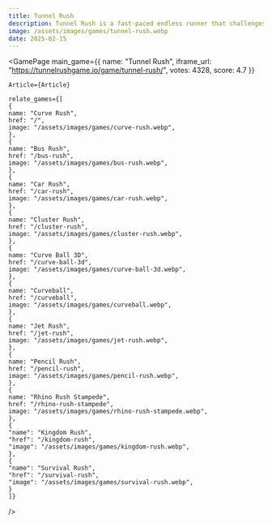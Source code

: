 ```yaml
---
title: Tunnel Rush
description: Tunnel Rush is a fast-paced endless runner that challenges your reflexes in a dynamic 3D tunnel. Dodge obstacles, master the controls, and experience a unique, ever-changing environment.
image: /assets/images/games/tunnel-rush.webp
date: 2025-02-15
---
```


  
<GamePage 
    main_game={{
    name: "Tunnel Rush",
    iframe_url: "https://tunnelrushgame.io/game/tunnel-rush/",
    votes: 4328,
    score: 4.7
}} 

    Article={Article}

    relate_games={[
    {
    name: "Curve Rush",
    href: "/",
    image: "/assets/images/games/curve-rush.webp",
    },
    {
    name: "Bus Rush",
    href: "/bus-rush",
    image: "/assets/images/games/bus-rush.webp",
    },
    {
    name: "Car Rush",
    href: "/car-rush",
    image: "/assets/images/games/car-rush.webp",
    },
    {
    name: "Cluster Rush",
    href: "/cluster-rush",
    image: "/assets/images/games/cluster-rush.webp",
    },
    {
    name: "Curve Ball 3D",
    href: "/curve-ball-3d",
    image: "/assets/images/games/curve-ball-3d.webp",
    },
    {
    name: "Curveball",
    href: "/curveball",
    image: "/assets/images/games/curveball.webp",
    },
    {
    name: "Jet Rush",
    href: "/jet-rush",
    image: "/assets/images/games/jet-rush.webp",
    },
    {
    name: "Pencil Rush",
    href: "/pencil-rush",
    image: "/assets/images/games/pencil-rush.webp",
    },
    {
    name: "Rhino Rush Stampede",
    href: "/rhino-rush-stampede",
    image: "/assets/images/games/rhino-rush-stampede.webp",
    },
    {
    "name": "Kingdom Rush",
    "href": "/kingdom-rush",
    "image": "/assets/images/games/kingdom-rush.webp",
    },
    {
    "name": "Survival Rush",
    "href": "/survival-rush",
    "image": "/assets/images/games/survival-rush.webp",
    }
    ]}
 />